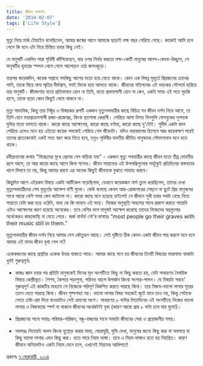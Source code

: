 ```yaml
---
title: জীবন সন্দর্শন
date: '2014-02-07'
tags: ['Life Style']
---
```


মৃত্যু নিয়ে মার্ক টোয়াইন বলেছিলেন, আমার জন্মের আগে আমাকে ছাড়াই লক্ষ বছর পেরিয়ে গেছে। কাজেই আমি চলে গেলে কি হবে এটা নিয়ে চিন্তিত হবার কিছু নেই।

 

যে মানুষটি একদিন সারা পৃথিবী কাঁপিয়েছেন, যার ওপর নির্ভর করতো লক্ষ-কোটি মানুষের আনন্দ-বেদনা-উচ্ছ্বাস, সে মানুষটির হৃদয়ের স্পন্দন থেমে গেলে আলোড়ন ওঠে জগৎজুড়ে।

 

তারপর কয়েকদিন, কয়েক সপ্তাহে সবকিছু আগের মতো হয়ে যেতে থাকে। কোন এক বিষন্ন মুহূর্তে প্রিয়জনের চোখের পানি, তাকে ঘিয়ে নানা স্মৃতির দীর্ঘশ্বাস, সবই ফিকে হয়ে আসতে থাকে। জীবনের গতিপথের এই ভয়ংকর সৌন্দর্যে হারিয়ে যায় মানুষটি। জীবদ্দশায় যতো প্রতিভাবান হোন না তিনি, যতো প্রভাবশালী হোন না কেন, একটা সময় এই সত্য মুচকি হাসে, তাকে ছাড়া কোন কিছুই থেমে থাকবে না।

 

মৃত্যু স্বাভাবিক, কিন্তু তার নিষ্ঠুর ও বিস্ময়কর রূপটি একজন মৃত্যুপথযাত্রীর কাছে বিচিত্র সব জীবন দর্শন নিয়ে আসে, তা তিনি হোন মহাপ্রাক্রমশালী রাজা-রাজেশ্বর, কিংবা ছাপোষা কেরানী। পেরিয়ে আসা বিগত দিনগুলি ফেসবুকের লুপব্যক মুভির মতো ভাসতে থাকে। কারো কাছে আক্ষেপের, কারো কাছে বর্ণময়, কারো কাছে দু'টোই। সুদীর্ঘ একটা কাল পেরিয়ে এলেও মনে হয় এইতো কয়েক পলকেই পেরিয়ে গেল জীবনটা। যদিও মহাকালের হিসেবে আর কয়েকক্ষণ পরেই তাদের প্রত্যেককেই একই সত্য বরণ করে নিতে হবে, তবুও পৃথিবীর যাবতীয় জীবিত মানুষদের সৌভাগ্যবান মনে হতে থাকে।

 

রবীন্দ্রনাথের কথায় "বিচ্ছেদের মুখে প্রেমের বেগ বাড়িয়া যায়" - একজন মৃত্যু পথযাত্রীর কাছে জীবন যতো তীব্র মোহনীয় রূপে আসে, তা আর কারো কাছে আসে কিনা সন্দেহ। জীবন সায়াহ্নের এই উপলব্ধিগুলোর সবটুকুই প্রতিদিনের বাস্তবতার খাপে মিলবে তা নয়, কিন্তু আমার ধারণা এর অনেক কিছুই জীবনকে বুঝতে সাহায্য করবে।

 

কিছুদিন আগে এইরকম বিষয়ে একটা আর্টিকেল পড়েছিলাম, যেখানে কয়েকজন নার্স তুলে ধরেছিলেন, তাদের দেখা মৃত্যুপথযাত্রীদের শেষ মুহূর্তের আক্ষেপ বাণী গুলো। কেউ বলেছে কেবল আয়-রোজগারের পেছনে না ছুটে প্রিয় মানুষদের সাথে আরো বেশি সময় কেন কাটালো না। কারো কাছে মনে হয়েছে চাইলেই সে জীবনে সুখী হবার পথটা বেছে নিতে পারতো যেটা করা হয়ে ওঠেনি, অন্য কে কি ভাববে এই ভয়ে। নিজের অনুভূতি সাহসের সাথে প্রকাশ করতে পারেনি এটাও আক্ষেপের করণ হয়েছে অনেকের। তবে বেশির ভাগ মানুষই আক্ষেপ করেছে তাদের নিজেদের স্বপ্নগুলোর অর্ধেকেরও কাছাকাছি না যেতে পেরে। জর্জ বার্নার্ড শো'র ভাষায়ঃ “most people go their graves with their music still in them.”

 

মৃত্যুপথযাত্রীর জীবন দর্শন নিয়ে আমার বেশ কৌতুহল আছে। সেই দৃষ্টিতে ঠিক কেমন একটা জীবন পার করলে মনে হবে আমার এই মানব জীবন বৃথা গেল না?

 

একেকজনের কাছে প্রশ্নটার একেক উত্তর থাকতে পারে। আমার কাছে মনে হয় জীবনের তিনটি বিষয়ের ভারসাম্য থাকাটা খুবই গুরুত্বপূর্ণঃ

 

* কাজঃ জ্ঞান হবার পর প্রতিটা মানুষকেই দিনের মূল অংশটিতে কিছু না কিছু করতে হয়, যেটা সাধারণত বৈষয়িক বিষয়ে কেন্দ্রীভূত। শৈশব, কৈশরে পড়াশুনা, পরিনত বয়সে উপার্জন কিংবা সংসার-পালন। যে বিষয়টা সবচে' গুরুত্বপূর্ণ এই কাজটির মাধ্যমে সে নিজেকে পরিপূর্ণ বিকশিত করতে পারছে কিনা। তার নিজস্ব-ভালো লাগার সুরের তালে যেতে পারছে কিনা। জীবন পুষ্পশয্যা নয়। ভালো লাগার বিষয় সহজেই জুটে যাবে তাও নয়, কিন্তু সেটাকে পেতে চেষ্টা-শ্রম দিয়ে যাওয়াটাও সেই ভ্রমণের অংশ। সাধারণত ৮ ঘন্টার নিত্যদিনের এই অংশটিতে নিজের ভালো লাগার ও নিজস্বতার স্পর্শ না থাকলে জীবনের অর্ধেকটাই বৃথা (কারণ আরো প্রায় ৮ ঘন্টা চলে যায় ঘুমে!)।

 

* প্রিয়জনের সাথে সময়ঃ পরিবার-পরিজন, বন্ধু-বান্ধবের সাথে সময়টা জীবনের সেরা ও প্রয়োজনীয় সময়।

 

* অবসরঃ নিতান্তই অলস কিংবা হুল্লোড় করার সময়, ঘোরাঘুরি, মুভি দেখা, মানুষের জন্যে কিছু করা বা অবসরে যা কিছু ভালো লাগার এমন কিছু করা। হতে পারে নিয়ম ভাঙ্গা। তবে এ নিয়ম ভাঙ্গাও হতে হয় নিয়ন্ত্রিত। কারণ জীবনে অনিয়মটাও একটা নিয়ম মেনে চলে, এখানেই নিয়মের আধিপত্য!

 

প্রকাশঃ [৭ ফেব্রুয়ারী, ২০১৪](https://www.facebook.com/ashraful.alam/posts/10151893369510583)